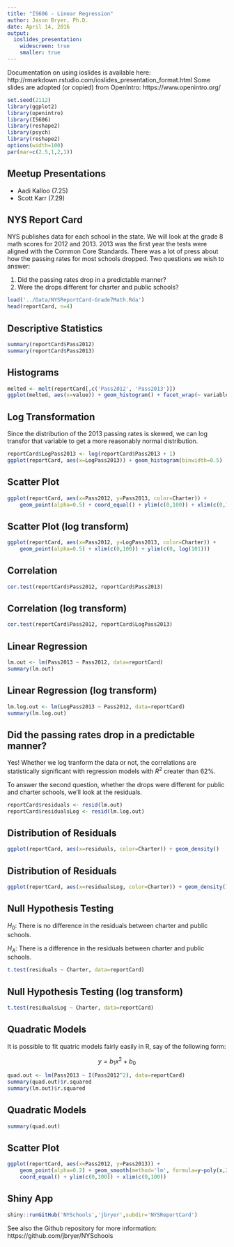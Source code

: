 ```yaml
---
title: "IS606 - Linear Regression"
author: Jason Bryer, Ph.D.
date: April 14, 2016
output:
  ioslides_presentation:
    widescreen: true
    smaller: true
---
```

	
<div class="notes">
Documentation on using ioslides is available here:
http://rmarkdown.rstudio.com/ioslides_presentation_format.html
Some slides are adopted (or copied) from OpenIntro: https://www.openintro.org/
</div>

```r
set.seed(2112)
library(ggplot2)
library(openintro)
library(IS606)
library(reshape2)
library(psych)
library(reshape2)
options(width=100)
par(mar=c(2.5,1,2,1))

```


## Meetup Presentations

* Aadi Kalloo (7.25)
* Scott Karr (7.29)

## NYS Report Card

NYS publishes data for each school in the state. We will look at the grade 8 math scores for 2012 and 2013. 2013 was the first year the tests were aligned with the Common Core Standards. There was a lot of press about how the passing rates for most schools dropped. Two questions we wish to answer:

1. Did the passing rates drop in a predictable manner?
2. Were the drops different for charter and public schools?

```r
load('../Data/NYSReportCard-Grade7Math.Rda')
head(reportCard, n=4)
```


## Descriptive Statistics

```r
summary(reportCard$Pass2012)
summary(reportCard$Pass2013)
```

## Histograms {.flexbox .vcenter}

```r
melted <- melt(reportCard[,c('Pass2012', 'Pass2013')])
ggplot(melted, aes(x=value)) + geom_histogram() + facet_wrap(~ variable, ncol=1)
```

## Log Transformation

Since the distribution of the 2013 passing rates is skewed, we can log transfor that variable to get a more reasonably normal distribution.

```r
reportCard$LogPass2013 <- log(reportCard$Pass2013 + 1)
ggplot(reportCard, aes(x=LogPass2013)) + geom_histogram(binwidth=0.5)
```

## Scatter Plot {.flexbox .vcenter}

```r
ggplot(reportCard, aes(x=Pass2012, y=Pass2013, color=Charter)) + 
	geom_point(alpha=0.5) + coord_equal() + ylim(c(0,100)) + xlim(c(0,100))
```

## Scatter Plot (log transform) {.flexbox .vcenter}

```r
ggplot(reportCard, aes(x=Pass2012, y=LogPass2013, color=Charter)) + 
	geom_point(alpha=0.5) + xlim(c(0,100)) + ylim(c(0, log(101)))
```

## Correlation

```r
cor.test(reportCard$Pass2012, reportCard$Pass2013)
```


## Correlation (log transform)

```r
cor.test(reportCard$Pass2012, reportCard$LogPass2013)
```

## Linear Regression

```r
lm.out <- lm(Pass2013 ~ Pass2012, data=reportCard)
summary(lm.out)
```

## Linear Regression (log transform)

```r
lm.log.out <- lm(LogPass2013 ~ Pass2012, data=reportCard)
summary(lm.log.out)
```

## Did the passing rates drop in a predictable manner?

Yes! Whether we log tranform the data or not, the correlations are statistically significant with regression models with $R^2$ creater than 62%.

To answer the second question, whether the drops were different for public and charter schools, we'll look at the residuals.

```r
reportCard$residuals <- resid(lm.out)
reportCard$residualsLog <- resid(lm.log.out)
```

## Distribution of Residuals {.flexbox .vcenter}

```r
ggplot(reportCard, aes(x=residuals, color=Charter)) + geom_density()
```

## Distribution of Residuals {.flexbox .vcenter}

```r
ggplot(reportCard, aes(x=residualsLog, color=Charter)) + geom_density()
```

## Null Hypothesis Testing

$H_0$: There is no difference in the residuals between charter and public schools.

$H_A$: There is a difference in the residuals between charter and public schools.

```r
t.test(residuals ~ Charter, data=reportCard)
```

## Null Hypothesis Testing (log transform)

```r
t.test(residualsLog ~ Charter, data=reportCard)
```

## Quadratic Models

It is possible to fit quatric models fairly easily in R, say of the following form:

$$ y = b_1 x^2 + b_0 $$

```r
quad.out <- lm(Pass2013 ~ I(Pass2012^2), data=reportCard)
summary(quad.out)$r.squared
summary(lm.out)$r.squared
```

## Quadratic Models

```r
summary(quad.out)
```

## Scatter Plot {.flexbox .vcenter}

```r
ggplot(reportCard, aes(x=Pass2012, y=Pass2013)) + 
	geom_point(alpha=0.2) + geom_smooth(method='lm', formula=y~poly(x,2,raw=TRUE), size=3) +
	coord_equal() + ylim(c(0,100)) + xlim(c(0,100))
```



## Shiny App

```r
shiny::runGitHub('NYSchools','jbryer',subdir='NYSReportCard')
```


See also the Github repository for more information: https://github.com/jbryer/NYSchools

